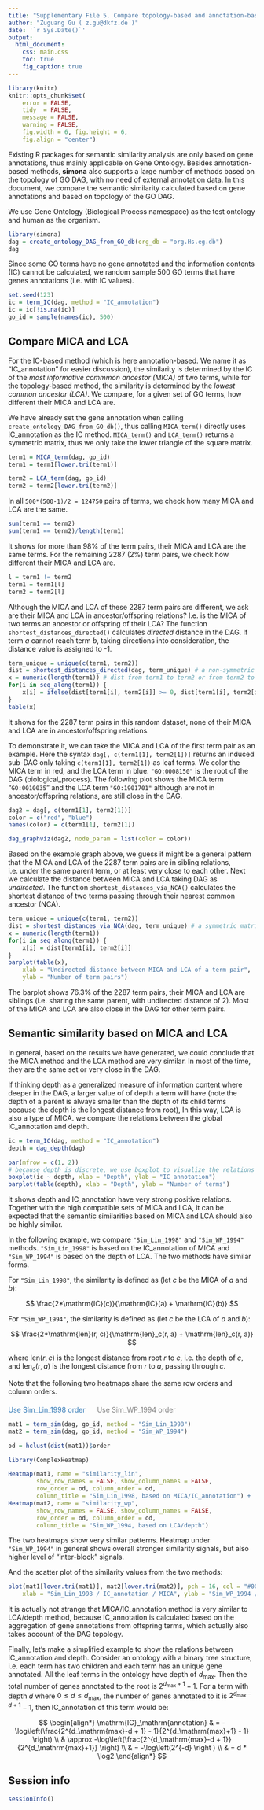 ```yaml
---
title: "Supplementary File 5. Compare topology-based and annotation-based semantic similarity methods"
author: "Zuguang Gu ( z.gu@dkfz.de )"
date: '`r Sys.Date()`'
output: 
  html_document:
    css: main.css
    toc: true
    fig_caption: true
---
```


```r
library(knitr)
knitr::opts_chunk$set(
    error = FALSE,
    tidy  = FALSE,
    message = FALSE,
    warning = FALSE,
    fig.width = 6, fig.height = 6,
    fig.align = "center")
```

Existing R packages for semantic similarity analysis are only based on gene
annotations, thus mainly applicable on Gene Ontology. Besides
annotation-based methods, **simona** also supports a large number of methods
based on the topology of GO DAG, with no need of external annotation data. In
this document, we compare the semantic similarity calculated based on gene
annotations and based on topology of the GO DAG.

We use Gene Ontology (Biological Process namespace) as the test ontology and
human as the organism.

```r
library(simona)
dag = create_ontology_DAG_from_GO_db(org_db = "org.Hs.eg.db")
dag
```

Since some GO terms have no gene annotated and the information contents (IC)
cannot be calculated, we random sample 500 GO terms that have genes annotations
(i.e. with IC values).

```r
set.seed(123)
ic = term_IC(dag, method = "IC_annotation")
ic = ic[!is.na(ic)]
go_id = sample(names(ic), 500)
```

## Compare MICA and LCA

For the IC-based method (which is here annotation-based. We name it as
"IC_annotation" for easier discussion), the similarity is determined by the IC
of the _most informative commmon ancestor (MICA)_ of two terms, while for the
topology-based method, the similarity is determined by the _lowest common
ancestor (LCA)_. We compare, for a given set of GO terms, how different their
MICA and LCA are.

We have already set the gene annotation when calling
`create_ontology_DAG_from_GO_db()`, thus calling `MICA_term()` directly uses
IC_annotation as the IC method. `MICA_term()` and `LCA_term()` returns a
symmetric matrix, thus we only take the lower triangle of the square matrix.

```r
term1 = MICA_term(dag, go_id)
term1 = term1[lower.tri(term1)]

term2 = LCA_term(dag, go_id)
term2 = term2[lower.tri(term2)]
```

In all `500*(500-1)/2 = 124750` pairs of terms, we check how many MICA and LCA are the same.

```r
sum(term1 == term2)
sum(term1 == term2)/length(term1)
```

It shows for more than 98% of the term pairs, their MICA and LCA are the same
terms. For the remaining 2287 (2%) term pairs, we check how different their
MICA and LCA are.

```r
l = term1 != term2
term1 = term1[l]
term2 = term2[l]
```

Although the MICA and LCA of these 2287 term pairs are different, we ask are
their MICA and LCA in ancestor/offspring relations? I.e. is the MICA of two terms an
ancestor or offspring of their LCA? The function `shortest_distances_directed()`
calculates _directed_ distance in the DAG. If term $a$ cannot reach term $b$,
taking directions into consideration, the distance value is assigned to -1.

```r
term_unique = unique(c(term1, term2))
dist = shortest_distances_directed(dag, term_unique) # a non-symmetric matrix with terms as names
x = numeric(length(term1)) # dist from term1 to term2 or from term2 to term1
for(i in seq_along(term1)) {
    x[i] = ifelse(dist[term1[i], term2[i]] >= 0, dist[term1[i], term2[i]], dist[term2[i], term1[i]]) 
}
table(x)
```

It shows for the 2287 term pairs in this random dataset, none of their MICA
and LCA are in ancestor/offspring relations.



To demonstrate it, we can take the MICA and LCA of the first term pair as an
example. Here the syntax `dag[, c(term1[1], term2[1])]` returns an induced
sub-DAG only taking `c(term1[1], term2[1])` as leaf terms. We color the MICA
term in red, and the LCA term in blue. `"GO:0008150"` is the root of the DAG
(biological_process). The following plot shows the MICA term "`GO:0010035`"
and the LCA term `"GO:1901701"` although are not in ancestor/offspring
relations, are still close in the DAG.


<style>
.grViz {
    margin-left: auto;
    margin-right: auto;
    display: block;
}
</style>

```r
dag2 = dag[, c(term1[1], term2[1])]
color = c("red", "blue")
names(color) = c(term1[1], term2[1])

dag_graphviz(dag2, node_param = list(color = color))
```


Based on the example graph above, we guess it might be a general pattern that
the MICA and LCA of the 2287 term pairs are in sibling relations, i.e. under the
same parent term, or at least very close to each other. Next we calculate the
distance between MICA and LCA taking DAG as _undirected_. The function
`shortest_distances_via_NCA()` calculates the shortest distance of two terms
passing through their nearest common ancestor (NCA).


```r
term_unique = unique(c(term1, term2))
dist = shortest_distances_via_NCA(dag, term_unique) # a symmetric matrix with terms as names
x = numeric(length(term1))
for(i in seq_along(term1)) {
    x[i] = dist[term1[i], term2[i]]
}
barplot(table(x), 
    xlab = "Undirected distance between MICA and LCA of a term pair", 
    ylab = "Number of term pairs")
```

The barplot shows 76.3% of the 2287 term pairs, their MICA and LCA are
siblings (i.e. sharing the same parent, with undirected distance of 2). Most of the MICA and LCA are also close in
the DAG for other term pairs.

## Semantic similarity based on MICA and LCA

In general, based on the results we have generated, we could conclude that the
MICA method and the LCA method are very similar. In most of the time, they
are the same set or very close in the DAG.

If thinking depth as a generalized measure of information content where deeper
in the DAG, a larger value of of depth a term will have (note the depth of a parent is
always smaller than the depth of its child terms because the depth is the
longest distance from root), In this way, LCA is also a type of MICA. we
compare the relations between the global IC_annotation and depth.

```r
ic = term_IC(dag, method = "IC_annotation")
depth = dag_depth(dag)

par(mfrow = c(1, 2))
# because depth is discrete, we use boxplot to visualize the relations
boxplot(ic ~ depth, xlab = "Depth", ylab = "IC_annotation")
barplot(table(depth), xlab = "Depth", ylab = "Number of terms")
```

It shows depth and IC_annotation have very strong positive relations. Together
with the high compatible sets of MICA and LCA, it can be expected that the
semantic similarities based on MICA and LCA should also be highly similar.

In the following example, we compare `"Sim_Lin_1998"` and `"Sim_WP_1994"`
methods. `"Sim_Lin_1998"` is based on the IC_annotation of MICA and
`"Sim_WP_1994"` is based on the depth of LCA. The two methods have similar forms.

For `"Sim_Lin_1998"`, the similarity is defined as (let $c$ be the MICA of $a$ and $b$):

$$ \frac{2*\mathrm{IC}(c)}{\mathrm{IC}(a) + \mathrm{IC}(b)}  $$

For `"Sim_WP_1994"`, the similarity is defined as (let $c$ be the LCA of $a$ and $b$):

$$ \frac{2*\mathrm{len}(r, c)}{\mathrm{len}_c(r, a) + \mathrm{len}_c(r, a)} $$

where $\mathrm{len}(r, c)$ is the longest distance from root $r$ to $c$, i.e. the depth of $c$,
and $\mathrm{len}_c(r, a)$ is the longest distance from $r$ to $a$, passing through $c$.

Note that the following two heatmaps share the same row orders and column orders.

<style>
#order_click_a li {
    padding-right:20px;
    cursor: pointer;
    display: inline-block;
    color: #337ab7;
}
#order_click_a {
    padding-inline-start: 0px;
    margin-top: 20px;
}
</style>

<ul id="order_click_a">
<li><a id="order1_click" style="color:#337ab7">Use Sim_Lin_1998 order</a></li>
<li><a id="order2_click" style="color:grey">Use Sim_WP_1994 order</a></li>
</ul>

<div id="order1">

```r
mat1 = term_sim(dag, go_id, method = "Sim_Lin_1998")
mat2 = term_sim(dag, go_id, method = "Sim_WP_1994")

od = hclust(dist(mat1))$order

library(ComplexHeatmap)

Heatmap(mat1, name = "similarity_lin", 
        show_row_names = FALSE, show_column_names = FALSE,
        row_order = od, column_order = od,
        column_title = "Sim_Lin_1998, based on MICA/IC_annotation") +
Heatmap(mat2, name = "similarity_wp", 
        show_row_names = FALSE, show_column_names = FALSE,
        row_order = od, column_order = od,
        column_title = "Sim_WP_1994, based on LCA/depth")
```

</div>

<div id="order2" style="display:none;">

```r
mat1 = term_sim(dag, go_id, method = "Sim_Lin_1998")
mat2 = term_sim(dag, go_id, method = "Sim_WP_1994")

od = hclust(dist(mat2))$order

library(ComplexHeatmap)

Heatmap(mat1, name = "similarity_lin", 
        show_row_names = FALSE, show_column_names = FALSE,
        row_order = od, column_order = od,
        column_title = "Sim_Lin_1998, based on MICA/IC_annotation") +
Heatmap(mat2, name = "similarity_wp", 
        show_row_names = FALSE, show_column_names = FALSE,
        row_order = od, column_order = od,
        column_title = "Sim_WP_1994, based on LCA/depth")
```

</div>

<script>
$( function() {
    $( "#order1_click" ).click(function() {
        $("#order1").show();
        $("#order2").hide();
        $("#order1_click").css("color", "#337ab7");
        $("#order2_click").css("color", "grey");
    });
    $( "#order2_click" ).click(function() {
        $("#order2").show();
        $("#order1").hide();
        $("#order2_click").css("color", "#337ab7");
        $("#order1_click").css("color", "grey");
    })
});
</script>

The two heatmaps show very similar patterns. Heatmap under `"Sim_WP_1994"` in
general shows overall stronger similarity signals, but also higher level of
"inter-block" signals.

And the scatter plot of the similarity values from the two methods:

```r
plot(mat1[lower.tri(mat1)], mat2[lower.tri(mat2)], pch = 16, col = "#00000010",
    xlab = "Sim_Lin_1998 / IC_annotation / MICA", ylab = "Sim_WP_1994 / depth / LCA")
```

It is actually not strange that MICA/IC_annotation method is very
similar to LCA/depth method, because IC_annotation is calculated based on the
aggregation of gene annotations from offspring terms, which actually also
takes account of the DAG topology.


Finally, let's make a simplified example to show the relations between IC_annotation and depth.
Consider an ontology with a binary tree structure, i.e. each term has two children and each term
has an unique gene annotated. All the leaf terms in the ontology have depth of $d_\mathrm{max}$. Then the total number
of genes annotated to the root is $2^{d_\mathrm{max}+1}-1$. For a term with depth $d$ where $0 \leq d \leq d_\mathrm{max}$, the number
of genes annotated to it is $2^{d_\mathrm{max}-d+1}-1$, then IC_annotation of this term would be:

$$ 
\begin{align*}
\mathrm{IC}_\mathrm{annotation} & = -\log\left(\frac{2^{d_\mathrm{max}-d + 1} - 1}{2^{d_\mathrm{max}+1} - 1} \right) \\
            & \approx  -\log\left(\frac{2^{d_\mathrm{max}-d + 1}}{2^{d_\mathrm{max}+1}} \right) \\
            & = -\log\left(2^{-d} \right ) \\
            & = d * \log2
\end{align*} $$

## Session info

```r
sessionInfo()
```



<script src="jquery.sticky.js"></script>
<script>
$(document).ready(function(){
    $("#TOC").sticky({
        topSpacing: 0,
        zIndex:1000    
    })
    $("#TOC").on("sticky-start", function() {

        $("<p style='font-size:1.2em; padding-left:4px;'><a id='TOC-click'>Table of Content</a></p>").insertBefore($("#TOC ul:first-child"));
        $("#TOC-click").hover(function() {
            $(this).css("color", "#0033dd").css("cursor", "pointer");
            $("#TOC").children().first().next().show();
            $("#TOC").hover(function() {
                $(this).children().first().next().show();
            }, function() {
                $(this).children().first().next().hide();
                $("body").off("hover", "#TOC");
            })
        }, function() {
            $(this).css("color", "#0033dd");
        })
        $("#TOC").children().first().next().hide();

    })
    $("#TOC").on("sticky-end", function() {
        $("#TOC").children().first().remove();
        $("#TOC").children().first().show();
    })
});
</script>

